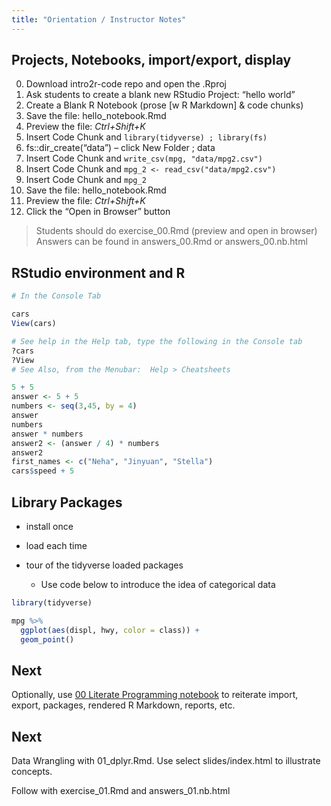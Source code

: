 ```yaml
---
title: "Orientation / Instructor Notes"
---
```


## Projects, Notebooks, import/export, display

0. Download intro2r-code repo and open the .Rproj
1. Ask students to create a blank new RStudio Project: "hello world"
1. Create a Blank R Notebook (prose [w R Markdown] & code chunks)
1. Save the file:  hello_notebook.Rmd
1. Preview the file:  *Ctrl+Shift+K* 
2. Insert Code Chunk and `library(tidyverse) ; library(fs)`
2. fs::dir_create("data")  -- click New Folder ; data
2. Insert Code Chunk and `write_csv(mpg, "data/mpg2.csv")`
2. Insert Code Chunk and `mpg_2 <- read_csv("data/mpg2.csv")`
2. Insert Code Chunk and `mpg_2`
3. Save the file:  hello_notebook.Rmd
3. Preview the file:  *Ctrl+Shift+K* 
3. Click the "Open in Browser" button

> Students should do exercise_00.Rmd (preview and open in browser)
> Answers can be found in answers_00.Rmd or answers_00.nb.html

## RStudio environment and R 


```r
# In the Console Tab

cars
View(cars)

# See help in the Help tab, type the following in the Console tab
?cars
?View
# See Also, from the Menubar:  Help > Cheatsheets

5 + 5
answer <- 5 + 5
numbers <- seq(3,45, by = 4)
answer
numbers
answer * numbers
answer2 <- (answer / 4) * numbers
answer2
first_names <- c("Neha", "Jinyuan", "Stella")
cars$speed + 5

```

## Library Packages

- install once
- load each time
- tour of the tidyverse loaded packages

    - Use code below to introduce the idea of categorical data

```r
library(tidyverse)

mpg %>% 
  ggplot(aes(displ, hwy, color = class)) +
  geom_point()
```

## Next

Optionally, use [00 Literate Programming notebook](00_import-data_literate-programming.nb.html) to reiterate import, export, packages, rendered R Markdown, reports, etc.

## Next

Data Wrangling with 01_dplyr.Rmd.  Use select slides/index.html to illustrate concepts.

Follow with exercise_01.Rmd and answers_01.nb.html

